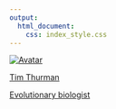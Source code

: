 ```yaml
---
output: 
  html_document:
    css: index_style.css
---
```


<a href="about.html">
<div class="container">
  <img src="landing.jpg" alt="Avatar" class="image">
  <div class="overlay"> </div>
  
  <div class="overlayTxt">
  Tim Thurman
  
  Evolutionary biologist
  
  
  </div>
  
</div>
</a>



